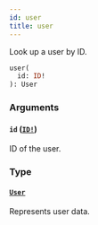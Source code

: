 ```yaml
---
id: user
title: user
---
```


Look up a user by ID.

```graphql
user(
  id: ID!
): User

```

### Arguments

#### `id` ([`ID!`](/api-reference/scalars/id.mdx))

ID of the user.

### Type

#### [`User`](/api-reference/objects/user.mdx)

Represents user data.

